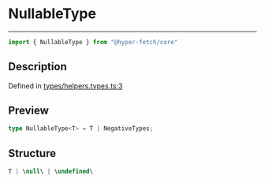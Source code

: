 

# NullableType

<div class="api-docs__separator" data-reactroot="">

---

</div><div class="api-docs__import" data-reactroot="">

```ts
import { NullableType } from "@hyper-fetch/core"
```

</div><div class="api-docs__section">

## Description

</div><div class="api-docs__description"><span class="api-docs__do-not-parse">



</span></div><p class="api-docs__definition">

Defined in [types/helpers.types.ts:3](https://github.com/BetterTyped/hyper-fetch/blob/aff5c35a/packages/core/src/types/helpers.types.ts#L3)

</p><div class="api-docs__section">

## Preview

</div><div class="api-docs__preview type single">

```ts
type NullableType<T> = T | NegativeTypes;
```

</div><div class="api-docs__section">

## Structure

</div><div class="api-docs__returns">

```ts
T | \null\ | \undefined\
```

</div>